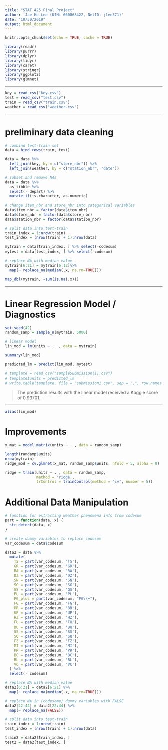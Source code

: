 ```yaml
---
title: "STAT 425 Final Project"
author: 'Jae-Ho Lee (UIN: 660868422, NetID: jlee571)'
date: "10/30/2019"
output: html_document
---
```


```r
knitr::opts_chunk$set(echo = TRUE, cache = TRUE)
```

```r
library(readr)
library(purrr)
library(dplyr)
library(tidyr)
library(caret)
library(stringr)
library(ggplot2)
library(glmnet)
```

***

```r
key = read_csv("key.csv")
test = read_csv("test.csv")
train = read_csv("train.csv")
weather = read_csv("weather.csv")
```

***

# preliminary data cleaning

```r
# combind test-train set
data = bind_rows(train, test)

data = data %>% 
  left_join(key, by = c("store_nbr")) %>% 
  left_join(weather, by = c("station_nbr", "date"))
```

```r
# subset and remove NAs
data = data %>% 
  as_tibble %>% 
  select(- depart) %>% 
  mutate_if(is.character, as.numeric)
  
# change item_nbr and store_nbr into categorical variables
data$item_nbr = factor(data$item_nbr)
data$store_nbr = factor(data$store_nbr)
data$station_nbr = factor(data$station_nbr)
```

```r
# split data into test-train 
train_index = 1:nrow(train)
test_index = (nrow(train) + 1):nrow(data)

mytrain = data[train_index, ] %>% select(-codesum)
mytest = data[test_index, ] %>% select(-codesum)
```

```r
# replace NA with median value
mytrain[6:21] = mytrain[6:12]%>% 
  map(~ replace_na(median(.x, na.rm=TRUE))) 
```

```r
map_dbl(mytrain, ~sum(is.na(.x)))
```

***

# Linear Regression Model / Diagnostics

```r
set.seed(42)
random_samp = sample_n(mytrain, 5000)
```

```r
# linear model
lin_mod = lm(units ~ .  , data = mytrain)
```

```r
summary(lin_mod)
```

```r
predicted_lm = predict(lin_mod, mytest)
```

```r
# template = read_csv("sampleSubmission(1).csv")
# template$units = predicted_lm
# write.table(template, file = "submission1.csv", sep = ",", row.names = FALSE)
```

> The prediction results with the linear model received a Kaggle score of 0.93701.

***
```r
alias(lin_mod)
```

# Improvements

```r
x_mat = model.matrix(units ~ . , data = random_samp)

length(randamp$units)
nrow(mytrain)
ridge_mod = cv.glmnet(x_mat, random_samp$units, nfold = 5, alpha = 0)

```

```r
ridge = train(units ~ . , data = random_samp,
              method = 'ridge',
              trControl = trainControl(method = "cv", number = 5))
```

# Additional Data Manipulation

```r
# function for extracting weather phenomena info from codesum
part = function(data, x) {
  str_detect(data, x)
}
```

```r
# create dummy variables to replace codesum
var_codesum = data$codesum

data2 = data %>% 
  mutate(
    TS = part(var_codesum, 'TS'),
    GR = part(var_codesum, 'GR'),
    RA = part(var_codesum, 'RA'),
    DZ = part(var_codesum, 'DZ'),
    SN = part(var_codesum, 'SN'),
    SG = part(var_codesum, 'SG'),
    GS = part(var_codesum, 'GS'),
    PL = part(var_codesum, 'PL'),
    FG_plus = part(var_codesum, "FG\\+"),
    FG = part(var_codesum, 'FG'),
    BR = part(var_codesum, 'BR'),
    UP = part(var_codesum, 'UP'),
    HZ = part(var_codesum, 'HZ'),
    FU = part(var_codesum, 'FU'),
    DU = part(var_codesum, 'DU'),
    SS = part(var_codesum, 'SS'),
    SQ = part(var_codesum, 'SQ'),
    FZ = part(var_codesum, 'FZ'),
    MI = part(var_codesum, 'MI'),
    PR = part(var_codesum, 'PR'),
    BC = part(var_codesum, 'BC'),
    BL = part(var_codesum, 'BL'),
    VC = part(var_codesum, 'VC')
  ) %>% 
  select(- codesum) 

# replace NA with median value
data2[6:21] = data2[6:21] %>% 
  map(~ replace_na(median(.x, na.rm=TRUE))) 

# replace NA in (codesome) dummy variables with FALSE
data2[22:44] = data2[22:44] %>% 
  map(~ replace_na(FALSE)) 
```

```r
# split data into test-train 
train_index = 1:nrow(train)
test_index = (nrow(train) + 1):nrow(data)

train2 = data2[train_index, ] 
test2 = data2[test_index, ]
```
